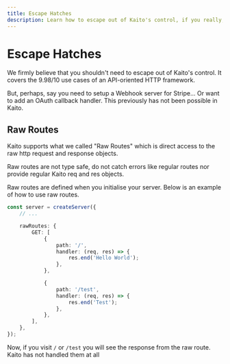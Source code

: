 ```yaml
---
title: Escape Hatches
description: Learn how to escape out of Kaito's control, if you really, really need to.
---
```



# Escape Hatches

We firmly believe that you shouldn't need to escape out of Kaito's control. It covers the 9.98/10 use cases of an API-oriented HTTP framework.

But, perhaps, say you need to setup a Webhook server for Stripe... Or want to add an OAuth callback handler. This previously has not been possible in Kaito.

## Raw Routes

Kaito supports what we called "Raw Routes" which is direct access to the raw http request and response objects.

<Callout emoji="⚠️">
	Raw routes are not type safe, do not catch errors like regular routes nor provide regular Kaito req and res objects.
</Callout>

Raw routes are defined when you initialise your server. Below is an example of how to use raw routes.

```ts {4}
const server = createServer({
	// ...

	rawRoutes: {
		GET: [
			{
				path: '/',
				handler: (req, res) => {
					res.end('Hello World');
				},
			},

			{
				path: '/test',
				handler: (req, res) => {
					res.end('Test');
				},
			},
		],
	},
});
```

Now, if you visit `/` or `/test` you will see the response from the raw route. Kaito has not handled them at all
